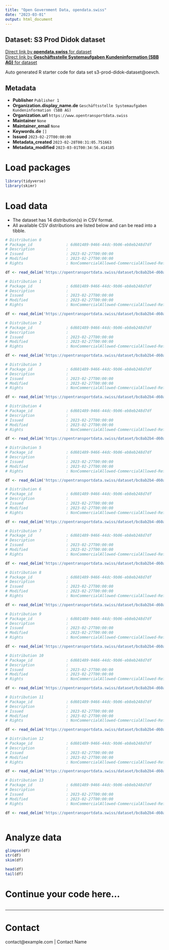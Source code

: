 ```yaml
---
title: "Open Government Data, opendata.swiss"
date: "2023-03-01"
output: html_document
---
```


## Dataset: S3 Prod Didok dataset



[Direct link by **opendata.swiss** for dataset](https://opendata.swiss/de/dataset/s3-prod-didok-dataset)<br>
[Direct link by **Geschäftsstelle Systemaufgaben Kundeninformation (SBB AG)** for dataset](https://opentransportdata.swiss/dataset/s3-prod-didok-dataset)

Auto generated R starter code for data set s3-prod-didok-dataset@oevch.

## Metadata

- **Publisher** `Publisher 1`
- **Organization.display_name.de** `Geschäftsstelle Systemaufgaben Kundeninformation (SBB AG)`
- **Organization.url** `https://www.opentransportdata.swiss`
- **Maintainer** `None`
- **Maintainer_email** `None`
- **Keywords.de** `[]`
- **Issued** `2023-02-27T00:00:00`
- **Metadata_created** `2023-02-28T00:31:05.751663`
- **Metadata_modified** `2023-03-01T00:34:56.414185`


# Load packages

```r

library(tidyverse)
library(skimr)

```

# Load data

-   The dataset has 14 distribution(s) in CSV format.
-   All available CSV distributions are listed below and can be read into a tibble.

```r

# Distribution 0
# Package_id               : 6d601489-9466-44dc-9b06-eb8eb248d7df
# Description              : 
# Issued                   : 2023-02-27T00:00:00
# Modified                 : 2023-02-27T00:00:00
# Rights                   : NonCommercialAllowed-CommercialAllowed-ReferenceRequired

df <- read_delim('https://opentransportdata.swiss/dataset/bc8ab2b4-d60a-4ba3-ae6f-427cecac9eb4/resource/90d2663a-7aec-44c8-981f-215e4c2ae54c/download/prm_ticket_counters.csv')

# Distribution 1
# Package_id               : 6d601489-9466-44dc-9b06-eb8eb248d7df
# Description              : 
# Issued                   : 2023-02-27T00:00:00
# Modified                 : 2023-02-27T00:00:00
# Rights                   : NonCommercialAllowed-CommercialAllowed-ReferenceRequired

df <- read_delim('https://opentransportdata.swiss/dataset/bc8ab2b4-d60a-4ba3-ae6f-427cecac9eb4/resource/c56e2f91-3686-416d-bae6-7c60f6c71ef5/download/prm_platforms.csv')

# Distribution 2
# Package_id               : 6d601489-9466-44dc-9b06-eb8eb248d7df
# Description              : 
# Issued                   : 2023-02-27T00:00:00
# Modified                 : 2023-02-27T00:00:00
# Rights                   : NonCommercialAllowed-CommercialAllowed-ReferenceRequired

df <- read_delim('https://opentransportdata.swiss/dataset/bc8ab2b4-d60a-4ba3-ae6f-427cecac9eb4/resource/a096a223-6c06-4a87-8300-215e3b512db0/download/prm_stop_places.csv')

# Distribution 3
# Package_id               : 6d601489-9466-44dc-9b06-eb8eb248d7df
# Description              : 
# Issued                   : 2023-02-27T00:00:00
# Modified                 : 2023-02-27T00:00:00
# Rights                   : NonCommercialAllowed-CommercialAllowed-ReferenceRequired

df <- read_delim('https://opentransportdata.swiss/dataset/bc8ab2b4-d60a-4ba3-ae6f-427cecac9eb4/resource/0d56d0aa-3838-4a58-8da5-9a2415067f40/download/dienststellen_actualdate.csv')

# Distribution 4
# Package_id               : 6d601489-9466-44dc-9b06-eb8eb248d7df
# Description              : 
# Issued                   : 2023-02-27T00:00:00
# Modified                 : 2023-02-27T00:00:00
# Rights                   : NonCommercialAllowed-CommercialAllowed-ReferenceRequired

df <- read_delim('https://opentransportdata.swiss/dataset/bc8ab2b4-d60a-4ba3-ae6f-427cecac9eb4/resource/e65ec131-52ff-4ee2-b017-59551e49dfe6/download/dienststellen_future_timetable.csv')

# Distribution 5
# Package_id               : 6d601489-9466-44dc-9b06-eb8eb248d7df
# Description              : 
# Issued                   : 2023-02-27T00:00:00
# Modified                 : 2023-02-27T00:00:00
# Rights                   : NonCommercialAllowed-CommercialAllowed-ReferenceRequired

df <- read_delim('https://opentransportdata.swiss/dataset/bc8ab2b4-d60a-4ba3-ae6f-427cecac9eb4/resource/135115c2-f2e1-4a1f-a00a-965b8d41e612/download/dienststellen_full.csv')

# Distribution 6
# Package_id               : 6d601489-9466-44dc-9b06-eb8eb248d7df
# Description              : 
# Issued                   : 2023-02-27T00:00:00
# Modified                 : 2023-02-27T00:00:00
# Rights                   : NonCommercialAllowed-CommercialAllowed-ReferenceRequired

df <- read_delim('https://opentransportdata.swiss/dataset/bc8ab2b4-d60a-4ba3-ae6f-427cecac9eb4/resource/afcec3a4-02d9-4d6a-9b12-79864407dc5c/download/prm_connections.csv')

# Distribution 7
# Package_id               : 6d601489-9466-44dc-9b06-eb8eb248d7df
# Description              : 
# Issued                   : 2023-02-27T00:00:00
# Modified                 : 2023-02-27T00:00:00
# Rights                   : NonCommercialAllowed-CommercialAllowed-ReferenceRequired

df <- read_delim('https://opentransportdata.swiss/dataset/bc8ab2b4-d60a-4ba3-ae6f-427cecac9eb4/resource/067fd00c-a618-43d6-bdbd-113e250cdc54/download/prm_toilets.csv')

# Distribution 8
# Package_id               : 6d601489-9466-44dc-9b06-eb8eb248d7df
# Description              : 
# Issued                   : 2023-02-27T00:00:00
# Modified                 : 2023-02-27T00:00:00
# Rights                   : NonCommercialAllowed-CommercialAllowed-ReferenceRequired

df <- read_delim('https://opentransportdata.swiss/dataset/bc8ab2b4-d60a-4ba3-ae6f-427cecac9eb4/resource/76f59a8c-5200-4331-a998-d122f30b3193/download/prm_parking_lots.csv')

# Distribution 9
# Package_id               : 6d601489-9466-44dc-9b06-eb8eb248d7df
# Description              : 
# Issued                   : 2023-02-27T00:00:00
# Modified                 : 2023-02-27T00:00:00
# Rights                   : NonCommercialAllowed-CommercialAllowed-ReferenceRequired

df <- read_delim('https://opentransportdata.swiss/dataset/bc8ab2b4-d60a-4ba3-ae6f-427cecac9eb4/resource/a082c091-5d9a-4096-b2e3-17f2b14ec261/download/prm_info_desks.csv')

# Distribution 10
# Package_id               : 6d601489-9466-44dc-9b06-eb8eb248d7df
# Description              : 
# Issued                   : 2023-02-27T00:00:00
# Modified                 : 2023-02-27T00:00:00
# Rights                   : NonCommercialAllowed-CommercialAllowed-ReferenceRequired

df <- read_delim('https://opentransportdata.swiss/dataset/bc8ab2b4-d60a-4ba3-ae6f-427cecac9eb4/resource/7c586b83-5469-4867-87d0-80f6db99f31d/download/prm_reference_points.csv')

# Distribution 11
# Package_id               : 6d601489-9466-44dc-9b06-eb8eb248d7df
# Description              : 
# Issued                   : 2023-02-27T00:00:00
# Modified                 : 2023-02-27T00:00:00
# Rights                   : NonCommercialAllowed-CommercialAllowed-ReferenceRequired

df <- read_delim('https://opentransportdata.swiss/dataset/bc8ab2b4-d60a-4ba3-ae6f-427cecac9eb4/resource/53cccc9e-7b4f-484a-8ca1-bcd49ceedd9f/download/verkehrspunktelemente_full.csv')

# Distribution 12
# Package_id               : 6d601489-9466-44dc-9b06-eb8eb248d7df
# Description              : 
# Issued                   : 2023-02-27T00:00:00
# Modified                 : 2023-02-27T00:00:00
# Rights                   : NonCommercialAllowed-CommercialAllowed-ReferenceRequired

df <- read_delim('https://opentransportdata.swiss/dataset/bc8ab2b4-d60a-4ba3-ae6f-427cecac9eb4/resource/01506b05-5039-4ec1-8151-c136a9769f5c/download/verkehrspunktelemente_actualdate.csv')

# Distribution 13
# Package_id               : 6d601489-9466-44dc-9b06-eb8eb248d7df
# Description              : 
# Issued                   : 2023-02-27T00:00:00
# Modified                 : 2023-02-27T00:00:00
# Rights                   : NonCommercialAllowed-CommercialAllowed-ReferenceRequired

df <- read_delim('https://opentransportdata.swiss/dataset/bc8ab2b4-d60a-4ba3-ae6f-427cecac9eb4/resource/a39ee1bb-8541-499d-837c-fa6c9696457b/download/go-liste.csv')



```

# Analyze data

```r

glimpse(df)
str(df)
skim(df)

head(df)
tail(df)

```

# Continue your code here...

```r

```

------------------------------------------------------------------------

# Contact

contact@example.com | Contact Name
